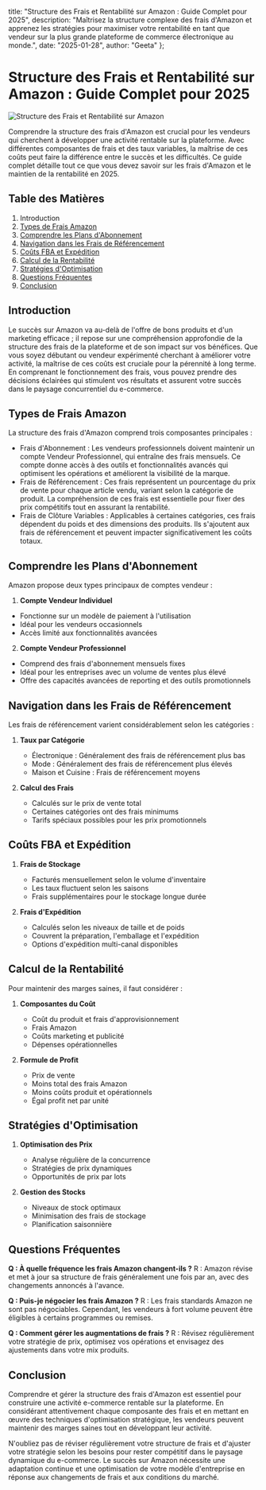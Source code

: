   title: "Structure des Frais et Rentabilité sur Amazon : Guide Complet pour 2025",
  description: "Maîtrisez la structure complexe des frais d'Amazon et apprenez les stratégies pour maximiser votre rentabilité en tant que vendeur sur la plus grande plateforme de commerce électronique au monde.",
  date: "2025-01-28",
  author: "Geeta"
};

# Structure des Frais et Rentabilité sur Amazon : Guide Complet pour 2025

![Structure des Frais et Rentabilité sur Amazon](/images/blog/amazon-seller-fee-structure-and-profitability.jpeg)

Comprendre la structure des frais d'Amazon est crucial pour les vendeurs qui cherchent à développer une activité rentable sur la plateforme. Avec différentes composantes de frais et des taux variables, la maîtrise de ces coûts peut faire la différence entre le succès et les difficultés. Ce guide complet détaille tout ce que vous devez savoir sur les frais d'Amazon et le maintien de la rentabilité en 2025.

## Table des Matières

1. Introduction
2. [Types de Frais Amazon](#types-de-frais-amazon)
3. [Comprendre les Plans d'Abonnement](#comprendre-les-plans-dabonnement)
4. [Navigation dans les Frais de Référencement](#navigation-dans-les-frais-de-référencement)
5. [Coûts FBA et Expédition](#coûts-fba-et-expédition)
6. [Calcul de la Rentabilité](#calcul-de-la-rentabilité)
7. [Stratégies d'Optimisation](#stratégies-doptimisation)
8. [Questions Fréquentes](#questions-fréquentes)
9. [Conclusion](#conclusion)

## Introduction

Le succès sur Amazon va au-delà de l'offre de bons produits et d'un marketing efficace ; il repose sur une compréhension approfondie de la structure des frais de la plateforme et de son impact sur vos bénéfices. Que vous soyez débutant ou vendeur expérimenté cherchant à améliorer votre activité, la maîtrise de ces coûts est cruciale pour la pérennité à long terme. En comprenant le fonctionnement des frais, vous pouvez prendre des décisions éclairées qui stimulent vos résultats et assurent votre succès dans le paysage concurrentiel du e-commerce.

## Types de Frais Amazon

La structure des frais d'Amazon comprend trois composantes principales :
   - Frais d'Abonnement : Les vendeurs professionnels doivent maintenir un compte Vendeur Professionnel, qui entraîne des frais mensuels. Ce compte donne accès à des outils et fonctionnalités avancés qui optimisent les opérations et améliorent la visibilité de la marque.
   - Frais de Référencement : Ces frais représentent un pourcentage du prix de vente pour chaque article vendu, variant selon la catégorie de produit. La compréhension de ces frais est essentielle pour fixer des prix compétitifs tout en assurant la rentabilité.
   - Frais de Clôture Variables : Applicables à certaines catégories, ces frais dépendent du poids et des dimensions des produits. Ils s'ajoutent aux frais de référencement et peuvent impacter significativement les coûts totaux.

## Comprendre les Plans d'Abonnement

Amazon propose deux types principaux de comptes vendeur :
1. **Compte Vendeur Individuel**
- Fonctionne sur un modèle de paiement à l'utilisation
- Idéal pour les vendeurs occasionnels
- Accès limité aux fonctionnalités avancées

2. **Compte Vendeur Professionnel**
- Comprend des frais d'abonnement mensuels fixes
- Idéal pour les entreprises avec un volume de ventes plus élevé
- Offre des capacités avancées de reporting et des outils promotionnels

## Navigation dans les Frais de Référencement

Les frais de référencement varient considérablement selon les catégories :

1. **Taux par Catégorie**
   - Électronique : Généralement des frais de référencement plus bas
   - Mode : Généralement des frais de référencement plus élevés
   - Maison et Cuisine : Frais de référencement moyens

2. **Calcul des Frais**
   - Calculés sur le prix de vente total
   - Certaines catégories ont des frais minimums
   - Tarifs spéciaux possibles pour les prix promotionnels

## Coûts FBA et Expédition

1. **Frais de Stockage**
   - Facturés mensuellement selon le volume d'inventaire
   - Les taux fluctuent selon les saisons
   - Frais supplémentaires pour le stockage longue durée

2. **Frais d'Expédition**
   - Calculés selon les niveaux de taille et de poids
   - Couvrent la préparation, l'emballage et l'expédition
   - Options d'expédition multi-canal disponibles

## Calcul de la Rentabilité

Pour maintenir des marges saines, il faut considérer :

1. **Composantes du Coût**
   - Coût du produit et frais d'approvisionnement
   - Frais Amazon
   - Coûts marketing et publicité
   - Dépenses opérationnelles

2. **Formule de Profit**
   - Prix de vente
   - Moins total des frais Amazon
   - Moins coûts produit et opérationnels
   - Égal profit net par unité

## Stratégies d'Optimisation

1. **Optimisation des Prix**
   - Analyse régulière de la concurrence
   - Stratégies de prix dynamiques
   - Opportunités de prix par lots

2. **Gestion des Stocks**
   - Niveaux de stock optimaux
   - Minimisation des frais de stockage
   - Planification saisonnière

## Questions Fréquentes

**Q : À quelle fréquence les frais Amazon changent-ils ?**
R : Amazon révise et met à jour sa structure de frais généralement une fois par an, avec des changements annoncés à l'avance.

**Q : Puis-je négocier les frais Amazon ?**
R : Les frais standards Amazon ne sont pas négociables. Cependant, les vendeurs à fort volume peuvent être éligibles à certains programmes ou remises.

**Q : Comment gérer les augmentations de frais ?**
R : Révisez régulièrement votre stratégie de prix, optimisez vos opérations et envisagez des ajustements dans votre mix produits.

## Conclusion

Comprendre et gérer la structure des frais d'Amazon est essentiel pour construire une activité e-commerce rentable sur la plateforme. En considérant attentivement chaque composante des frais et en mettant en œuvre des techniques d'optimisation stratégique, les vendeurs peuvent maintenir des marges saines tout en développant leur activité.

N'oubliez pas de réviser régulièrement votre structure de frais et d'ajuster votre stratégie selon les besoins pour rester compétitif dans le paysage dynamique du e-commerce. Le succès sur Amazon nécessite une adaptation continue et une optimisation de votre modèle d'entreprise en réponse aux changements de frais et aux conditions du marché.